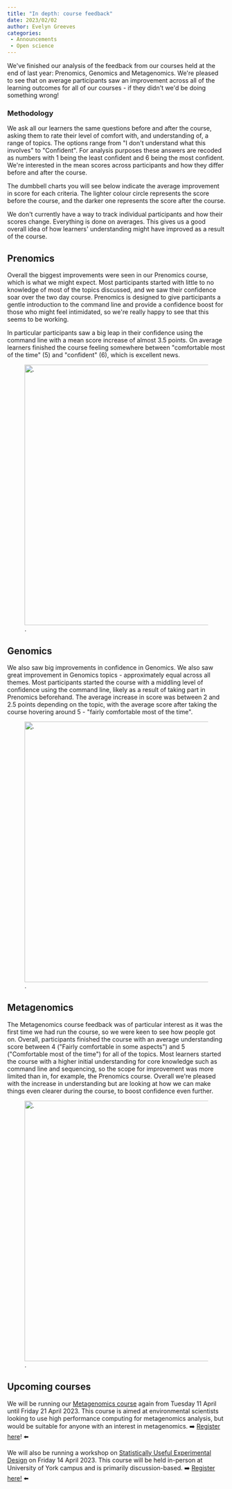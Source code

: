 ```yaml
---
title: "In depth: course feedback"
date: 2023/02/02
author: Evelyn Greeves
categories:
 - Announcements
 - Open science
---
```


We\'ve finished our analysis of the feedback from our courses held at the end of last year: Prenomics, Genomics and Metagenomics. We\'re pleased to see that on average participants saw an improvement across all of the learning outcomes for all of our courses - if they didn\'t we\'d be doing something wrong!

### **Methodology**

We ask all our learners the same questions before and after the course, asking them to rate their level of comfort with, and understanding of, a range of topics. The options range from \"I don\'t understand what this involves\" to \"Confident\". For analysis purposes these answers are recoded as numbers with 1 being the least confident and 6 being the most confident. We\'re interested in the mean scores across participants and how they differ before and after the course.

The dumbbell charts you will see below indicate the average improvement in score for each criteria. The lighter colour circle represents the score before the course, and the darker one represents the score after the course.

We don\'t currently have a way to track individual participants and how their scores change. Everything is done on averages. This gives us a good overall idea of how learners\' understanding might have improved as a result of the course.

## **Prenomics**

Overall the biggest improvements were seen in our Prenomics course, which is what we might expect. Most participants started with little to no knowledge of most of the topics discussed, and we saw their confidence soar over the two day course. Prenomics is designed to give participants a gentle introduction to the command line and provide a confidence boost for those who might feel intimidated, so we\'re really happy to see that this seems to be working.

In particular participants saw a big leap in their confidence using the command line with a mean score increase of almost 3.5 points. On average learners finished the course feeling somewhere between \"comfortable most of the time\" (5) and \"confident\" (6), which is excellent news.

![.](dumbbell_plot_p_11_22.png){fig-alt="A graphic plot showing the feedback results for the Prenomics course" width="600"} 

## **Genomics**

We also saw big improvements in confidence in Genomics. We also saw great improvement in Genomics topics - approximately equal across all themes. Most participants started the course with a middling level of confidence using the command line, likely as a result of taking part in Prenomics beforehand. The average increase in score was between 2 and 2.5 points depending on the topic, with the average score after taking the course hovering around 5 - \"fairly comfortable most of the time\".

![.](dumbbell_plot_g_12_22.png){fig-alt="A graphic plot showing the feedback results for the Genomics course" width="600"} 

## **Metagenomics**

The Metagenomics course feedback was of particular interest as it was the first time we had run the course, so we were keen to see how people got on. Overall, participants finished the course with an average understanding score between 4 (\"Fairly comfortable in some aspects\") and 5 (\"Comfortable most of the time\") for all of the topics. Most learners started the course with a higher initial understanding for core knowledge such as command line and sequencing, so the scope for improvement was more limited than in, for example, the Prenomics course. Overall we\'re pleased with the increase in understanding but are looking at how we can make things even clearer during the course, to boost confidence even further.

![.](dumbbell_plot_m_12_22.png){fig-alt="A graphic plot showing the feedback results for the Metagenomics course" width="600"} 

## **Upcoming courses**

We will be running our [Metagenomics course](https://sites.google.com/york.ac.uk/cloud-span/train-with-us/specialised-skills#h.jqgzsdc8hbla) again from Tuesday 11 April until Friday 21 April 2023. This course is aimed at environmental scientists looking to use high performance computing for metagenomics analysis, but would be suitable for anyone with an interest in metagenomics. ➡️ [Register here](https://docs.google.com/forms/d/e/1FAIpQLSc0tQQsAAYklrN8x4T8DQ5zPdykc--kwftVkXI8W5eyrWzRYg/viewform)! ⬅️

We will also be running a workshop on [Statistically Useful Experimental Design](https://sites.google.com/york.ac.uk/cloud-span/train-with-us/specialised-skills#h.6ghlbqj9dac7) on Friday 14 April 2023. This course will be held in-person at University of York campus and is primarily discussion-based. ➡️ [Register here!](https://docs.google.com/forms/d/e/1FAIpQLSeY9AJxi-37jW2JiBel6axVpR0e6yf1ExfF_c8cWnoqMRhtKA/viewform) ⬅️